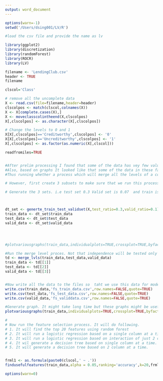 ```yaml
---
output: word_document
---
```

```r
options(warn=-1)
setwd('/Users/dsing001/LV/R')

#load the csv file and provide the name as lv

library(ggplot2)
library(discretization)
library(randomForest)
library(ROCR)
library(LV)

filename <- 'LendingClub.csv'
header <- TRUE
filename

clscol='Class'

# remove all the uncomplete data
X <- read.csv(file=filename,header=header)
clscolpos <- match(clscol,colnames(X))
X <- X[complete.cases(X),]
X <- moveclasscolintheend(X,clscolpos)
X[,clscolpos] <- as.character(X[,clscolpos])

# Change the levels to 0 and 1
X[X[,clscolpos]=='Creditworthy',clscolpos] <- '0'
X[X[,clscolpos]=='Uncreditworthy',clscolpos] <- '1'
X[,clscolpos] <- as.factor(as.numeric(X[,clscol]))

readfromiles=TRUE


#After prelim processing I found that some of the data has vey few values in some of the levels and this could be an issue.
#Also, based on graphs It looked like that some of the data in these factors is independent i.e. chi square test.
#Thus running whether a process which will merge all the levels of a column which are independent base on chi square. I.e. these levels does not have discrimintaive power w.r.t. class.

# However, first create 3 subsets to make sure that we run this process only on the train data and doesnt do it on test data otherwise there might be a bias in our model.

# Generate the 3 sets. i.e test set 0.3 Valid set is 0.07  and train is 0.63



dt_set <- generte_train_test_validset(X,test_ratio=0.3,valid_ratio=0.1)
train_data <- dt_set$train_data
test_data <- dt_set$test_data
valid_data <- dt_set$valid_data




#plotvariousgraphs(train_data,individualplots=TRUE,crossplot=TRUE,byfactcols=FALSE,plotall=FALSE,clscol=clscol,timetovieweachinput=0)

#Run the merge level proces. Not that independence will be tested only on the train data but to be consstent we have to merge the same lable in test data and valid data as well.
td <- merge_lvls(train_data,test_data,valid_data)
train_data <- td[[1]]
test_data <- td[[2]]
valid_data <- td[[3]]


#Now write all the data to the files so  taht we use this data for modelling and other purposes.
write.csv(train_data,'fs_train_data.csv',row.names=FALSE,quote=TRUE)
write.csv(test_data,'fs_test_data.csv',row.names=FALSE,quote=TRUE)
write.csv(valid_data,'fs_validdata.csv',row.names=FALSE,quote=TRUE)

#Generate graph. It might take long time but these graphs might be useful as we have merged some of the level. You can skip these steps if you want.
plotvariousgraphs(train_data,individualplots=TRUE,crossplot=TRUE,byfactcols=FALSE,plotall=FALSE,clscol=clscol,timetovieweachinput=0)

#
# Now run the feature selection process. It will do following.
# 1. It will find the top 20 features using random forest
# 2. It will run a logistic regression based on a single column at a time.
# 3. It will run a logistic regression based on interaction of just 2 columns at a time.
# 4. It wil generate a decision tree based on single column at a time.
# 5. It will generate a decision tree based on 2 column at a time.


frml1 <- as.formula(paste0(clscol,' ~ .'))
findusefulfeatures(train_data,alpha = 0.05,ranking='accuracy',k=20,frml1,ntree=100,cp = 0.001,valid_data)

options(warn=0)
```

